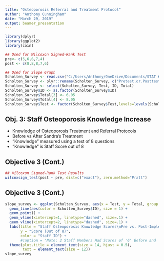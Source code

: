 ---
title: "Osteoporosis Referral and Treatment Protocol"
author: "Anthony Cunningham"
date: "March 29, 2019"
output: beamer_presentation
---

```{r setup, include=FALSE, echo=FALSE}
library(dplyr)
library(ggplot2)
library(coin)

## Used for Wilcoxon Signed-Rank Test
pre<- c(5,6,6,7,4)
post <- c(8,8,8,7,6)

## Used for Slope Graph
Scholten_Survey <- read.csv("C:/Users/Anthony/OneDrive/Documents/STAT 6220 Scholten/Ortho_Surveys.csv", header = TRUE)
Scholten_Survey <- plyr::rename(Scholten_Survey, c("Pretest.or.Posttest" = "Test", "StaffNumber" = "ID"))
Scholten_Survey <- select(Scholten_Survey, Test, ID, Total)
Scholten_Survey$ID <- as.factor(Scholten_Survey$ID)
Scholten_Survey$Total[3] <- 6.05
Scholten_Survey$Total[4] <- 8.05
Scholten_Survey$Test <- factor(Scholten_Survey$Test,levels=levels(Scholten_Survey$Test)[c(2,1)])
```

## Obj. 3: Staff Osteoporosis Knowledge Increase

- Knowledge of Osteoporosis Treatment and Referral Protocols
- Before vs After Sandra's Treatment
- "Knowledge" measured using a test of 8 questions
- "Knowledge" is Staff Score out of 8

## Objective 3 (Cont.)

```{r, test score analysis, echo=FALSE}
## Wilcoxon Signed-Rank Test Results
wilcoxsign_test(post ~ pre, dist=c("exact"), zero.method="Pratt")
```

## Objective 3 (Cont.)

```{r, test score line graph, echo=FALSE}
slope_survey <- ggplot(Scholten_Survey, aes(x = Test, y = Total, group = ID)) + 
  geom_line(aes(color = Scholten_Survey$ID), size = 1) + 
  geom_point() + 
  geom_vline(xintercept=1, linetype="dashed", size=.1) + 
  geom_vline(xintercept=2, linetype="dashed", size=.1) +
  labs(title = "Staff Osteoporosis Knowledge Scores\nPre vs. Post-Implementation", 
       y = "Score (Out of 8)", 
       color = "Staff ID") +  
       #caption = "Note: 2 Staff Members Had Scores of '6' Before and '8' After") + 
  theme(plot.title = element_text(size = 14, hjust = 0.5), 
        text = element_text(size = 12))
slope_survey
```
